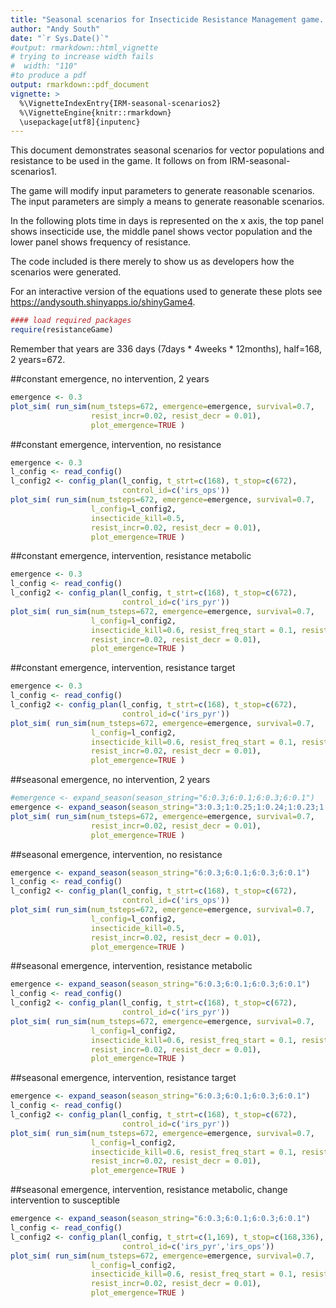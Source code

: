 ```yaml
---
title: "Seasonal scenarios for Insecticide Resistance Management game. v2"
author: "Andy South"
date: "`r Sys.Date()`"
#output: rmarkdown::html_vignette
# trying to increase width fails
#  width: "110" 
#to produce a pdf
output: rmarkdown::pdf_document
vignette: >
  %\VignetteIndexEntry{IRM-seasonal-scenarios2}
  %\VignetteEngine{knitr::rmarkdown}
  \usepackage[utf8]{inputenc}
---
```


This document demonstrates seasonal scenarios for vector populations and resistance to be used in the game. It follows on from IRM-seasonal-scenarios1.


The game will modify input parameters to generate reasonable scenarios. The input parameters are simply a means to generate reasonable scenarios.


In the following plots time in days is represented on the x axis, the top panel shows insecticide use, the middle panel shows vector population and the lower panel shows frequency of resistance. 

The code included is there merely to show us as developers how the scenarios were generated.

For an interactive version of the equations used to generate these plots see [https://andysouth.shinyapps.io/shinyGame4](https://andysouth.shinyapps.io/shinyGame4).


```r
#### load required packages
require(resistanceGame)
```

Remember that years are 336 days (7days * 4weeks * 12months), half=168, 2 years=672.

\newpage

##constant emergence, no intervention, 2 years

```r

emergence <- 0.3
plot_sim( run_sim(num_tsteps=672, emergence=emergence, survival=0.7,
                  resist_incr=0.02, resist_decr = 0.01), 
                  plot_emergence=TRUE )
```

\newpage

##constant emergence, intervention, no resistance

```r

emergence <- 0.3
l_config <- read_config()
l_config2 <- config_plan(l_config, t_strt=c(168), t_stop=c(672),
                         control_id=c('irs_ops'))
plot_sim( run_sim(num_tsteps=672, emergence=emergence, survival=0.7,
                  l_config=l_config2,
                  insecticide_kill=0.5,
                  resist_incr=0.02, resist_decr = 0.01), 
                  plot_emergence=TRUE )
```

\newpage


##constant emergence, intervention, resistance metabolic

```r

emergence <- 0.3
l_config <- read_config()
l_config2 <- config_plan(l_config, t_strt=c(168), t_stop=c(672),
                         control_id=c('irs_pyr'))
plot_sim( run_sim(num_tsteps=672, emergence=emergence, survival=0.7,
                  l_config=l_config2,
                  insecticide_kill=0.6, resist_freq_start = 0.1, resist_mech='metabolic',
                  resist_incr=0.02, resist_decr = 0.01), 
                  plot_emergence=TRUE )
```

\newpage


##constant emergence, intervention, resistance target

```r

emergence <- 0.3
l_config <- read_config()
l_config2 <- config_plan(l_config, t_strt=c(168), t_stop=c(672),
                         control_id=c('irs_pyr'))
plot_sim( run_sim(num_tsteps=672, emergence=emergence, survival=0.7,
                  l_config=l_config2,
                  insecticide_kill=0.6, resist_freq_start = 0.1, resist_mech='target',
                  resist_incr=0.02, resist_decr = 0.01), 
                  plot_emergence=TRUE )
```

\newpage


##seasonal emergence, no intervention, 2 years

```r

#emergence <- expand_season(season_string="6:0.3;6:0.1;6:0.3;6:0.1")
emergence <- expand_season(season_string="3:0.3;1:0.25;1:0.24;1:0.23;1:0.22;1:0.21;1:0.20;1:0.19;1:0.18;1:0.17;1:0.16;6:0.3;6:0.1")
plot_sim( run_sim(num_tsteps=672, emergence=emergence, survival=0.7,
                  resist_incr=0.02, resist_decr = 0.01), 
                  plot_emergence=TRUE )
```

\newpage


##seasonal emergence, intervention, no resistance

```r

emergence <- expand_season(season_string="6:0.3;6:0.1;6:0.3;6:0.1")
l_config <- read_config()
l_config2 <- config_plan(l_config, t_strt=c(168), t_stop=c(672),
                         control_id=c('irs_ops'))
plot_sim( run_sim(num_tsteps=672, emergence=emergence, survival=0.7,
                  l_config=l_config2,
                  insecticide_kill=0.5,
                  resist_incr=0.02, resist_decr = 0.01), 
                  plot_emergence=TRUE )
```

\newpage


##seasonal emergence, intervention, resistance metabolic

```r

emergence <- expand_season(season_string="6:0.3;6:0.1;6:0.3;6:0.1")
l_config <- read_config()
l_config2 <- config_plan(l_config, t_strt=c(168), t_stop=c(672),
                         control_id=c('irs_pyr'))
plot_sim( run_sim(num_tsteps=672, emergence=emergence, survival=0.7,
                  l_config=l_config2,
                  insecticide_kill=0.6, resist_freq_start = 0.1, resist_mech='metabolic',
                  resist_incr=0.02, resist_decr = 0.01), 
                  plot_emergence=TRUE )
```

\newpage


##seasonal emergence, intervention, resistance target

```r

emergence <- expand_season(season_string="6:0.3;6:0.1;6:0.3;6:0.1")
l_config <- read_config()
l_config2 <- config_plan(l_config, t_strt=c(168), t_stop=c(672),
                         control_id=c('irs_pyr'))
plot_sim( run_sim(num_tsteps=672, emergence=emergence, survival=0.7,
                  l_config=l_config2,
                  insecticide_kill=0.6, resist_freq_start = 0.1, resist_mech='target',
                  resist_incr=0.02, resist_decr = 0.01), 
                  plot_emergence=TRUE )
```

\newpage


##seasonal emergence, intervention, resistance metabolic, change intervention to susceptible

```r

emergence <- expand_season(season_string="6:0.3;6:0.1;6:0.3;6:0.1")
l_config <- read_config()
l_config2 <- config_plan(l_config, t_strt=c(1,169), t_stop=c(168,336),
                         control_id=c('irs_pyr','irs_ops'))
plot_sim( run_sim(num_tsteps=672, emergence=emergence, survival=0.7,
                  l_config=l_config2,
                  insecticide_kill=0.6, resist_freq_start = 0.1, resist_mech='metabolic',
                  resist_incr=0.02, resist_decr = 0.01), 
                  plot_emergence=TRUE )
```

\newpage






